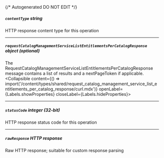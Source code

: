 {/* Autogenerated DO NOT EDIT  */}

##### `contentType` _string_
HTTP response content type for this operation

---
##### `requestCatalogManagementServiceListEntitlementsPerCatalogResponse` _object (optional)_
The RequestCatalogManagementServiceListEntitlementsPerCatalogResponse message contains a list of results and a nextPageToken if applicable.
<Collapsible content={() => import('/content/types/shared/request_catalog_management_service_list_entitlements_per_catalog_response/curl.mdx')} openLabel={Labels.showProperties} closeLabel={Labels.hideProperties}>
</Collapsible>

---
##### `statusCode` _integer (32-bit)_
HTTP response status code for this operation

---
##### `rawResponse` _HTTP response_
Raw HTTP response; suitable for custom response parsing



